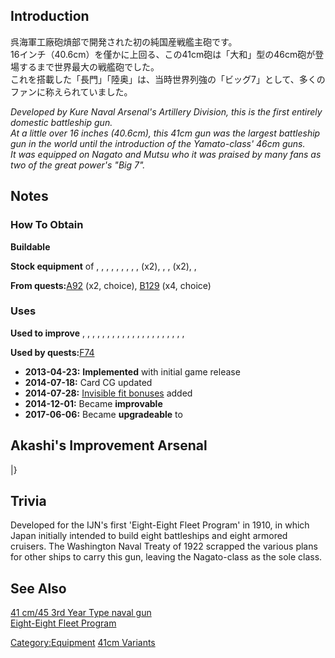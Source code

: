 {{EquipmentInfo|8}}

==Introduction==
呉海軍工廠砲熕部で開発された初の純国産戦艦主砲です。<br />
16インチ（40.6cm）を僅かに上回る、この41cm砲は「大和」型の46cm砲が登場するまで世界最大の戦艦砲でした。<br />
これを搭載した「長門」「陸奥」は、当時世界列強の「ビッグ7」として、多くのファンに称えられていました。

''Developed by Kure Naval Arsenal's Artillery Division, this is the first entirely domestic battleship gun.''<br>
''At a little over 16 inches (40.6cm), this 41cm gun was the largest battleship gun in the world until the introduction of the Yamato-class' 46cm guns.''<br>
''It was equipped on Nagato and Mutsu who it was praised by many fans as two of the great power's "Big 7". ''

==Notes==
<div class="mw-collapsible"><h3>How To Obtain</h3>
<div class="mw-collapsible-content">
'''Buildable'''

'''Stock equipment''' of {{Ship/Link|Fusou Kai Ni}}, {{Ship/Link|Haruna Kai}}, {{Ship/Link|Hiei Kai Ni}}, {{Ship/Link|Hiei Kai}}, {{Ship/Link|Kirishima Kai Ni}}, {{Ship/Link|Kirishima Kai}}, {{Ship/Link|Kongou Kai Ni}}, {{Ship/Link|Kongou Kai}}, {{Ship/Link|Mutsu Kai Ni}}, {{Ship/Link|Mutsu Kai}} (x2), {{Ship/Link|Mutsu}}, {{Ship/Link|Nagato Kai Ni}}, {{Ship/Link|Nagato Kai}} (x2), {{Ship/Link|Nagato}}, {{Ship/Link|Yamashiro Kai Ni}}

'''From quests: '''[[Quests#A92|A92]] (x2, choice), [[Quests#B129|B129]] (x4, choice)

</div></div>

<div class="mw-collapsible"><h3>Uses</h3>
<div class="mw-collapsible-content">
'''Used to improve''' {{Equipment/Link|41cm Twin Gun Mount}}, {{Equipment/Link|38cm Twin Gun Mount}}, {{Equipment/Link|Prototype 35.6cm Triple Gun Mount}}, {{Equipment/Link|Prototype 41cm Triple Gun Mount}}, {{Equipment/Link|38cm Twin Gun Mount Kai}}, {{Equipment/Link|Prototype 46cm Twin Gun Mount}}, {{Equipment/Link|381mm/50 Triple Gun Mount Kai}}, {{Equipment/Link|16inch Triple Gun Mount Mk.7}}, {{Equipment/Link|38.1cm Mk.I Twin Gun Mount}}, {{Equipment/Link|38.1cm Mk.I/N Twin Gun Mount Kai}}, {{Equipment/Link|30.5cm Triple Gun Mount}}, {{Equipment/Link|41cm Triple Gun Mount Kai}}, {{Equipment/Link|38cm Quadruple Gun Mount}}, {{Equipment/Link|38cm Quadruple Gun Mount Kai}}, {{Equipment/Link|51cm Twin Gun Mount}}, {{Equipment/Link|41cm Triple Gun Mount Kai Ni}}, {{Equipment/Link|41cm Twin Gun Mount Kai Ni}}, {{Equipment/Link|16inch Mk.I Twin Gun Mount}}, {{Equipment/Link|16inch Mk.V Twin Gun Mount}}, {{Equipment/Link|16inch Mk.VIII Twin Gun Mount Kai}}, {{Equipment/Link|16inch Triple Gun Mount Mk.6}}, {{Equipment/Link|16inch Triple Gun Mount Mk.6 mod.2}}

'''Used by quests: '''[[Quests#F74|F74]]

</div></div>


<div class="mw-collapsible><h3>Updates History</h3>
<div class="mw-collapsible-content>
* '''2013-04-23:''' '''Implemented''' with initial game release
* '''2014-07-18:''' Card CG updated
* '''2014-07-28:''' [[Gun Fit Bonuses|Invisible fit bonuses]] added
* '''2014-12-01:''' Became '''improvable'''
* '''2017-06-06:''' Became '''upgradeable''' to {{Equipment/Link|Prototype 41cm Triple Gun Mount}}
</div></div>

==Akashi's Improvement Arsenal==
{{AkashiWorkshop}}
{{AkashiWorkshopLine
|Name=41cm Twin Gun Mount
|ItemType=RedGunHeavy
|Fuel=30
|Ammo=350
|Steel=480
|Baux=0
|Mats0-5=3/4
|Mats6-9=4/7
|Mats10=12/20
|Screws0-5=2/3
|Screws6-9=3/6
|Screws10=10/15
|EquipConsume0-5=1x{{RedGunHeavy|41cm Twin Gun Mount}}
|EquipConsume6-9=2x{{RedGunHeavy|41cm Twin Gun Mount}}
|EquipConsume10=2x{{RedGunHeavy|46cm Triple Gun Mount}}<br>2x{{GunMat}}
|Sun=M M1 M2
|Mon=M M1 M2
|Tue=N
|Thu=M M1
|Fri=N
|Sat=N
|2ndShip=[[Nagato]]<br>[[Mutsu]]<br>[[Mutsu#First Upgrade|Mutsu Kai]]<br>[[Mutsu#Second Upgrade|Mutsu Kai Ni]]
|Notes=Upgrades to [[Prototype 41cm Triple Gun Mount]].
}}
|}

==Trivia==
Developed for the IJN's first 'Eight-Eight Fleet Program' in 1910, in which Japan initially intended to build eight battleships and eight armored cruisers. The Washington Naval Treaty of 1922 scrapped the various plans for other ships to carry this gun, leaving the Nagato-class as the sole class. 

==See Also==
[[wikipedia:41 cm/45 3rd Year Type naval gun|41 cm/45 3rd Year Type naval gun]]<br />
[[wikipedia:Eight-eight_fleet|Eight-Eight Fleet Program]]
{{Equipmentlist}}
[[Category:Equipment]]
[[Category:41cm Variants|41cm Variants]]